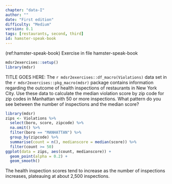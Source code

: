 ```yaml
---
chapter: "data-I"
author: ""
date: "First edition"
difficulty: "Medium"
version: 0.1
tags: [restaurants, second, third]
id: hamster-speak-book 
---
```


(ref:hamster-speak-book) Exercise in file hamster-speak-book

```r
mdsr2exercises::setup()
library(mdsr)
```

TITLE GOES HERE: The `r mdsr2exercises::df_macro(Violations)` data set in the `r mdsr2exercises::pkg_macro(mdsr)` package contains information regarding the outcome of health inspections of restaurants in New York City.  Use these data to calculate the median violation score by zip code for zip codes in Manhattan with 50 or more inspections.  What pattern do you see between the number of inspections and the median score?

<!--begin-answer-->

```r
library(mdsr)
zips <- Violations %>%
  select(boro, score, zipcode) %>%
  na.omit() %>%
  filter(boro == "MANHATTAN") %>%
  group_by(zipcode) %>%
  summarise(count = n(), medianscore = median(score)) %>%
  filter(count >= 50)
ggplot(data = zips, aes(count, medianscore)) +
  geom_point(alpha = 0.2) +
  geom_smooth()
```

The health inspection scores tend to increase as the number of inspections increases, plateauing at about 2,500 inspections.

<!--end-answer-->
